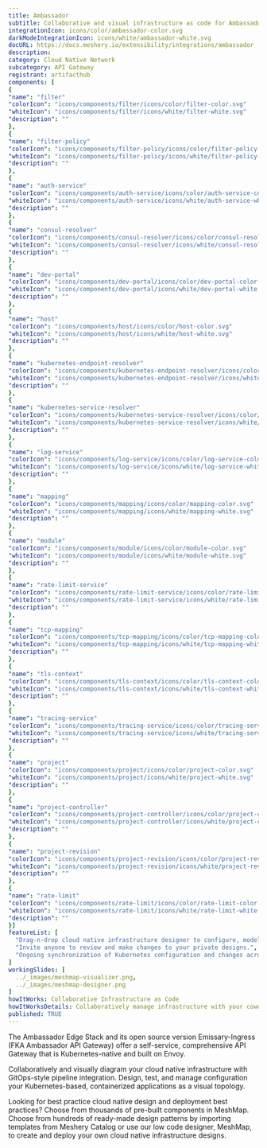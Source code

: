 ```yaml
---
title: Ambassador
subtitle: Collaborative and visual infrastructure as code for Ambassador
integrationIcon: icons/color/ambassador-color.svg
darkModeIntegrationIcon: icons/white/ambassador-white.svg
docURL: https://docs.meshery.io/extensibility/integrations/ambassador
description: 
category: Cloud Native Network
subcategory: API Gateway
registrant: artifacthub
components: [
{
"name": "filter"
"colorIcon": "icons/components/filter/icons/color/filter-color.svg"
"whiteIcon": "icons/components/filter/icons/white/filter-white.svg"
"description": ""
},
{
"name": "filter-policy"
"colorIcon": "icons/components/filter-policy/icons/color/filter-policy-color.svg"
"whiteIcon": "icons/components/filter-policy/icons/white/filter-policy-white.svg"
"description": ""
},
{
"name": "auth-service"
"colorIcon": "icons/components/auth-service/icons/color/auth-service-color.svg"
"whiteIcon": "icons/components/auth-service/icons/white/auth-service-white.svg"
"description": ""
},
{
"name": "consul-resolver"
"colorIcon": "icons/components/consul-resolver/icons/color/consul-resolver-color.svg"
"whiteIcon": "icons/components/consul-resolver/icons/white/consul-resolver-white.svg"
"description": ""
},
{
"name": "dev-portal"
"colorIcon": "icons/components/dev-portal/icons/color/dev-portal-color.svg"
"whiteIcon": "icons/components/dev-portal/icons/white/dev-portal-white.svg"
"description": ""
},
{
"name": "host"
"colorIcon": "icons/components/host/icons/color/host-color.svg"
"whiteIcon": "icons/components/host/icons/white/host-white.svg"
"description": ""
},
{
"name": "kubernetes-endpoint-resolver"
"colorIcon": "icons/components/kubernetes-endpoint-resolver/icons/color/kubernetes-endpoint-resolver-color.svg"
"whiteIcon": "icons/components/kubernetes-endpoint-resolver/icons/white/kubernetes-endpoint-resolver-white.svg"
"description": ""
},
{
"name": "kubernetes-service-resolver"
"colorIcon": "icons/components/kubernetes-service-resolver/icons/color/kubernetes-service-resolver-color.svg"
"whiteIcon": "icons/components/kubernetes-service-resolver/icons/white/kubernetes-service-resolver-white.svg"
"description": ""
},
{
"name": "log-service"
"colorIcon": "icons/components/log-service/icons/color/log-service-color.svg"
"whiteIcon": "icons/components/log-service/icons/white/log-service-white.svg"
"description": ""
},
{
"name": "mapping"
"colorIcon": "icons/components/mapping/icons/color/mapping-color.svg"
"whiteIcon": "icons/components/mapping/icons/white/mapping-white.svg"
"description": ""
},
{
"name": "module"
"colorIcon": "icons/components/module/icons/color/module-color.svg"
"whiteIcon": "icons/components/module/icons/white/module-white.svg"
"description": ""
},
{
"name": "rate-limit-service"
"colorIcon": "icons/components/rate-limit-service/icons/color/rate-limit-service-color.svg"
"whiteIcon": "icons/components/rate-limit-service/icons/white/rate-limit-service-white.svg"
"description": ""
},
{
"name": "tcp-mapping"
"colorIcon": "icons/components/tcp-mapping/icons/color/tcp-mapping-color.svg"
"whiteIcon": "icons/components/tcp-mapping/icons/white/tcp-mapping-white.svg"
"description": ""
},
{
"name": "tls-context"
"colorIcon": "icons/components/tls-context/icons/color/tls-context-color.svg"
"whiteIcon": "icons/components/tls-context/icons/white/tls-context-white.svg"
"description": ""
},
{
"name": "tracing-service"
"colorIcon": "icons/components/tracing-service/icons/color/tracing-service-color.svg"
"whiteIcon": "icons/components/tracing-service/icons/white/tracing-service-white.svg"
"description": ""
},
{
"name": "project"
"colorIcon": "icons/components/project/icons/color/project-color.svg"
"whiteIcon": "icons/components/project/icons/white/project-white.svg"
"description": ""
},
{
"name": "project-controller"
"colorIcon": "icons/components/project-controller/icons/color/project-controller-color.svg"
"whiteIcon": "icons/components/project-controller/icons/white/project-controller-white.svg"
"description": ""
},
{
"name": "project-revision"
"colorIcon": "icons/components/project-revision/icons/color/project-revision-color.svg"
"whiteIcon": "icons/components/project-revision/icons/white/project-revision-white.svg"
"description": ""
},
{
"name": "rate-limit"
"colorIcon": "icons/components/rate-limit/icons/color/rate-limit-color.svg"
"whiteIcon": "icons/components/rate-limit/icons/white/rate-limit-white.svg"
"description": ""
}]
featureList: [
  "Drag-n-drop cloud native infrastructure designer to configure, model, and deploy your workloads.",
  "Invite anyone to review and make changes to your private designs.",
  "Ongoing synchronization of Kubernetes configuration and changes across any number of clusters."
]
workingSlides: [
  ../_images/meshmap-visualizer.png,
  ../_images/meshmap-designer.png
]
howItWorks: Collaborative Infrastructure as Code
howItWorksDetails: Collaboratively manage infrastructure with your coworkers synchronously sharing the same designs.
published: TRUE
---
```

<p>
The Ambassador Edge Stack and its open source version Emissary-Ingress (FKA Ambassador API Gateway) offer a self-service, comprehensive API Gateway that is Kubernetes-native and built on Envoy.
</p>
<p>
    Collaboratively and visually diagram your cloud native infrastructure with GitOps-style pipeline integration. Design, test, and manage configuration your Kubernetes-based, containerized applications as a visual topology.
</p>
<p>
    Looking for best practice cloud native design and deployment best practices? Choose from thousands of pre-built components in MeshMap. Choose from hundreds of ready-made design patterns by importing templates from Meshery Catalog or use our low code designer, MeshMap, to create and deploy your own cloud native infrastructure designs.
</p>

